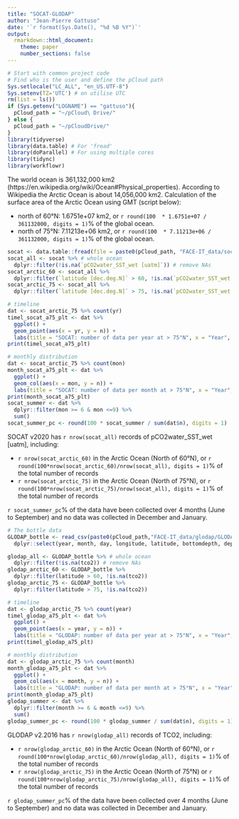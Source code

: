 ```yaml
---
title: "SOCAT-GLODAP"
author: "Jean-Pierre Gattuso"
date: '`r format(Sys.Date(), "%d %B %Y")`'
output:
  rmarkdown::html_document:
    theme: paper
    number_sections: false
---
```


```r
# Start with common project code
# Find who is the user and define the pCloud path
Sys.setlocale("LC_ALL", "en_US.UTF-8")
Sys.setenv(TZ='UTC') # on utilise UTC
rm(list = ls())
if (Sys.getenv("LOGNAME") == "gattuso"){
  pCloud_path = "~/pCloud\ Drive/"
} else {
  pCloud_path = "~/pCloudDrive/" 
}
library(tidyverse)
library(data.table) # For 'fread'
library(doParallel) # For using multiple cores
library(tidync)
library(workflowr)
```
The world ocean is 361,132,000 km2 (https://en.wikipedia.org/wiki/Ocean#Physical_properties). According to Wikipedia the Arctic Ocean is about 14,056,000 km2. Calculation of the surface area of the Arctic Ocean using GMT (script below):

- north of 60°N: 1.6751e+07 km2, or `r round(100  * 1.6751e+07 / 361132000, digits = 1)`% of the global ocean.
- north of 75°N: 7.11213e+06 km2, or `r round(100  * 7.11213e+06 / 361132000, digits = 1)`% of the global ocean.


```r
socat <- data.table::fread(file = paste0(pCloud_path, "FACE-IT_data/socat/SOCATv2020.tsv"), select = c("yr", "mon", "day", "longitude [dec.deg.E]", "latitude [dec.deg.N]", "pCO2water_SST_wet [uatm]"), skip = 6362, nrows = Inf, nThread = 10, fill = TRUE)
socat_all <- socat %>% # whole ocean
  dplyr::filter(!is.na(`pCO2water_SST_wet [uatm]`)) # remove NAs
socat_arctic_60 <- socat_all %>% 
  dplyr::filter(`latitude [dec.deg.N]` > 60, !is.na(`pCO2water_SST_wet [uatm]`))
socat_arctic_75 <- socat_all %>% 
  dplyr::filter(`latitude [dec.deg.N]` > 75, !is.na(`pCO2water_SST_wet [uatm]`))

# timeline
dat <- socat_arctic_75 %>% count(yr)
timel_socat_a75_plt <- dat %>% 
  ggplot() +
  geom_point(aes(x = yr, y = n)) +
  labs(title = "SOCAT: number of data per year at > 75°N", x = "Year", y = "pCO2water_SST_wet")
print(timel_socat_a75_plt)

# monthly distribution
dat <- socat_arctic_75 %>% count(mon)
month_socat_a75_plt <- dat %>% 
  ggplot() +
  geom_col(aes(x = mon, y = n)) +
  labs(title = "SOCAT: number of data per month at > 75°N", x = "Year", y = "pCO2water_SST_wet")
print(month_socat_a75_plt)
socat_summer <- dat %>% 
  dplyr::filter(mon >= 6 & mon <=9) %>%
  sum()
socat_summer_pc <- round(100 * socat_summer / sum(dat$n), digits = 1)
```

SOCAT v2020 has `r nrow(socat_all)` records of pCO2water_SST_wet [uatm], including:

* `r nrow(socat_arctic_60)` in the Arctic Ocean (North of 60°N), or `r round(100*nrow(socat_arctic_60)/nrow(socat_all), digits = 1)`% of the total number of records
* `r nrow(socat_arctic_75)` in the Arctic Ocean (North of 75°N), or `r round(100*nrow(socat_arctic_75)/nrow(socat_all), digits = 1)`% of the total number of records

`r socat_summer_pc`% of the data have been collected over 4 months (June to September) and no data was collected in December and January.

```r

# The bottle data
GLODAP_bottle <- read_csv(paste0(pCloud_path,"FACE-IT_data/glodap/GLODAPv2.2020_Merged_Master_File.csv")) %>%
  dplyr::select(year, month, day, longitude, latitude, bottomdepth, depth, tco2, talk)

glodap_all <- GLODAP_bottle %>% # whole ocean
  dplyr::filter(!is.na(tco2)) # remove NAs
glodap_arctic_60 <- GLODAP_bottle %>% 
  dplyr::filter(latitude > 60, !is.na(tco2))
glodap_arctic_75 <- GLODAP_bottle %>% 
  dplyr::filter(latitude > 75, !is.na(tco2))

# timeline
dat <- glodap_arctic_75 %>% count(year)
timel_glodap_a75_plt <- dat %>% 
  ggplot() +
  geom_point(aes(x = year, y = n)) +
  labs(title = "GLODAP: number of data per year at > 75°N", x = "Year", y = "tco2")
print(timel_glodap_a75_plt)

# monthly distribution
dat <- glodap_arctic_75 %>% count(month)
month_glodap_a75_plt <- dat %>% 
  ggplot() +
  geom_col(aes(x = month, y = n)) +
  labs(title = "GLODAP: number of data per month at > 75°N", x = "Year", y = "pCO2water_SST_wet")
print(month_glodap_a75_plt)
glodap_summer <- dat %>% 
  dplyr::filter(month >= 6 & month <=9) %>%
  sum()
glodap_summer_pc <- round(100 * glodap_summer / sum(dat$n), digits = 1)
```

GLODAP v2.2016 has `r nrow(glodap_all)` records of TCO2, including:

* `r nrow(glodap_arctic_60)` in the Arctic Ocean (North of 60°N), or `r round(100*nrow(glodap_arctic_60)/nrow(glodap_all), digits = 1)`% of the total number of records
* `r nrow(glodap_arctic_75)` in the Arctic Ocean (North of 75°N) or `r round(100*nrow(glodap_arctic_75)/nrow(glodap_all), digits = 1)`% of the total number of records

`r glodap_summer_pc`% of the data have been collected over 4 months (June to September) and no data was collected in December and January.
